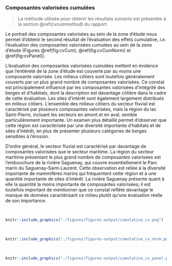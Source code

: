 ### Composantes valorisées cumulées {#cvcumresult}

> La méthode utilisée pour obtenir les résultats suivants est présentée à la section \@ref(cvcummethod) du rapport.

Le portrait des composantes valorisées au sein de la zone d'étude nous permet d'obtenir le second résultat de l'évaluation des effets cumulative, *i.e.* l'évaluation des composantes valorisées cumulées au sein de la zone d'étude (Figures \@ref(fig:cvCum), \@ref(fig:cvCumNorm) et \@ref(fig:cvPanel)). 

L'évaluation des composantes valorisées cumulées mettent en évidence que l'entièreté de la zone d'étude est couverte par au moins une composante valorisée. Les milieux côtiers sont toutefois généralement couverts par un plus grand nombre de composantes valorisées. Ce constat est principalement influencé par les composantes valorisées d'intégrité des berges et d'habitats, dont la description est davantage côtière dans le cadre de cette évaluation. Les sites d'intérêt sont également largement distribués en milieux côtiers. L'ensemble des milieux côtiers du secteur fluvial est caractérisé par plusieurs composantes valorisées, mais la région du lac Saint-Pierre, incluant les secteurs en amont et en aval, semble particulièrement importante. Un examen plus détaillé permet d'observer que cette région est caractérisée par une diversité importante d'habitats et de sites d'intérêt, en plus de présenter plusieurs catégories de berges sensibles à l'érosion.

D'ordre général, le secteur fluvial est caractérisé par davantage de composantes valorisées que le secteur maritime. La région du secteur maritime présentant le plus grand nombre de composantes valorisées est l'embouchure de la rivière Saguenay, qui couvre essentiellement le Parc marin du Saguenay-Saint-Laurent. Cette observation est reliée à la diversité importante de mammifères marins qui fréquentent cette région et à une quantité importante de sites d'intérêt. La rivière Saguenay présente quant à elle la quantité la moins importante de composantes valorisées; il est toutefois important de mentionner que ce constat reflète davantage le manque de données caractérisant ce milieu plutôt qu'une évaluation réelle de son importance.

<br/>

```r
knitr::include_graphics("./figures/figures-output/cumulative_cv.png")
```

<br/>

```r
knitr::include_graphics("./figures/figures-output/cumulative_cv_norm.png")
```

<br/>

```r
knitr::include_graphics("./figures/figures-output/cumulative_cv_panel.png")
```

<br/>
